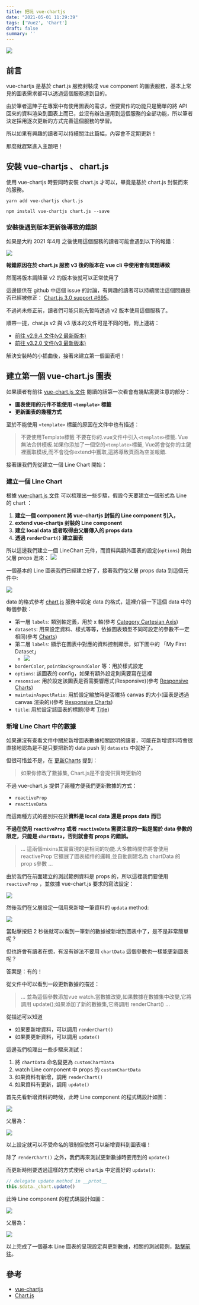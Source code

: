 ```yaml
---
title: 把玩 vue-chartjs
date: "2021-05-01 11:29:39"
tags: ['Vue2', 'Chart']
draft: false
summary: ''
---
```



![](https://i.imgur.com/3RiBUvM.png)

## 前言

vue-chartjs 是基於 chart.js 服務封裝成 vue component 的圖表服務，基本上常見的圖表需求都可以透過這個服務達到目的。


由於筆者這陣子在專案中有使用圖表的需求，但要實作的功能只是簡單的將 API 回來的資料渲染到圖表上而已，並沒有辦法運用到這個服務的全部功能，所以筆者決定採用逐次更新的方式完善這個服務的學習。

所以如果有興趣的讀者可以持續關注此篇幅，內容會不定期更新！

那麼就趕緊進入主題吧！

## 安裝 vue-chartjs 、 chart.js

使用 vue-chartjs 時要同時安裝 chart.js 才可以，畢竟是基於 chart.js 封裝而來的服務。

```bash=
yarn add vue-chartjs chart.js 

npm install vue-chartjs chart.js --save
```

### 安裝後遇到版本更新後導致的錯誤

如果是大約 2021 年4月 之後使用這個服務的讀者可能會遇到以下的報錯：

![](https://i.imgur.com/2BkyErz.png)

**報錯原因在於 chart.js 服務 v3 後的版本在 vue cli 中使用會有問題導致**

然而將版本調降至 v2 的版本後就可以正常使用了

這邊提供在 github 中這個 issue 的討論，有興趣的讀者可以持續關注這個問題是否已經被修正： [Chart.js 3.0 support #695](https://github.com/apertureless/vue-chartjs/issues/695)。

不過尚未修正前，讀者們可能只能先暫時透過 v2 版本使用這個服務了。

順帶一提，chat.js v2 與 v3 版本的文件可是不同的哦，附上連結：
- [前往 v2.9.4 文件(v2 最新版本)](https://www.chartjs.org/docs/2.9.4/)
- [前往 v3.2.0 文件(v3 最新版本)](https://www.chartjs.org/docs/latest/)

解決安裝時的小插曲後，接著來建立第一個圖表吧！

## 建立第一個 vue-chart.js 圖表

如果讀者有前往 [vue-chart.js 文件](https://vue-chartjs.org/zh-cn/guide/#vue-%E5%8D%95%E6%96%87%E4%BB%B6%E7%BB%84%E4%BB%B6) 閱讀的話第一次看會有幾點需要注意的部分：

- **圖表使用的元件不能使用 `<template>` 標籤**
- **更新圖表的幾種方式**

至於不能使用 `<template>` 標籤的原因在文件中也有描述：

> 不要使用Template標籤
不要在你的.vue文件中引入`<template>`標籤. Vue無法合併模板.如果你添加了一個空的`<template>`標籤, Vue將會從你的主鍵裡獲取模板,而不會從你extend中獲取,這將導致頁面為空並報錯.

接著讓我們先從建立一個 Line Chart 開始：

### 建立一個 Line Chart

根據 [vue-chart.js 文件](https://vue-chartjs.org/zh-cn/guide/#vue-%E5%8D%95%E6%96%87%E4%BB%B6%E7%BB%84%E4%BB%B6) 可以梳理出一些步驟，假設今天要建立一個形式為 Line 的 chart ：
1. **建立一個 component 將 vue-chartjs 封裝的 Line component 引入，**
2. **extend vue-chartjs 封裝的 Line component**
3. **建立 local data 或者取得由父層傳入的 props data**
4. **透過 `renderChart()` 建立圖表**

所以這邊我們建立一個 LineChart 元件，而資料與額外圖表的設定(`options`) 則由父層 props 進來：
![](https://i.imgur.com/koVRF9Z.png)

一個基本的 Line 圖表我們已經建立好了，接著我們從父層 props data 到這個元件中:

![](https://i.imgur.com/nQVDmdF.png)

data 的格式參考 [chart.js](https://www.chartjs.org/docs/2.9.4/#creating-a-chart) 服務中設定 data 的格式，這裡介紹一下這個 data 中的每個參數：

- 第一層 `labels`: 類別軸定義，用於 x 軸(參考 [Category Cartesian Axis](https://www.chartjs.org/docs/2.9.4/axes/cartesian/category.html))
- `datasets`: 用來設定資料、樣式等等，依據圖表類型不同可設定的參數不一定相同(參考 [Charts](https://www.chartjs.org/docs/2.9.4/charts/))
- 第二層 `labels`: 顯示在圖表中對應的資料控制顯示，如下圖中的 「My First Dataset」
  - ![](https://i.imgur.com/VQwvQA7.png)
- `borderColor`, `pointBackgroundColor` 等：用於樣式設定
- `options`: 該圖表的 config，如果有額外設定則需要寫在這裡
- `resonsive`: 用於設定該圖表是否需要響應式(Responsive)(參考 [Responsive Charts](https://www.chartjs.org/docs/2.9.4/general/responsive.html))
- `maintainAspectRatio`: 用於設定縮放時是否維持 canvas 的大小(圖表是透過 canvas 渲染的)(參考 [Responsive Charts](https://www.chartjs.org/docs/2.9.4/general/responsive.html))
- `title`: 用於設定該圖表的標題(參考 [Title](https://www.chartjs.org/docs/2.9.4/configuration/title.html))


### 新增 Line Chart 中的數據

如果還沒有查看文件中關於新增圖表數據相關說明的讀者，可能在新增資料時會很直接地認為是不是只要把新的 data push 到 `datasets` 中就好了。

但很可惜並不是，在 [更新Charts](https://vue-chartjs.org/zh-cn/guide/#%E6%9B%B4%E6%96%B0-charts) 提到：

> 如果你修改了數據集, Chart.js是不會提供實時更新的

不過 vue-chart.js 提供了兩種方便我們更新數據的方式：
- `reactiveProp`
- `reactiveData`

而這兩種方式的差別只在於**資料是 local data 還是 props data 而已**

**不過在使用 `reactiveProp` 或者 `reactiveData` 需要注意的一點是關於 data 參數的限定，只能是 `chartData`，否則就會有 props 的錯誤。**

> ...
> 這兩個mixins其實實現的是相同的功能.大多數時間你將會使用 reactiveProp 它擴展了圖表組件的邏輯,並自動創建名為 chartData 的 prop s參數
> ...

由於我們在前面建立的測試範例資料是 props 的，所以這裡我們要使用 `reactiveProp` ，並依據 vue-chart.js 要求的寫法設定：

![](https://i.imgur.com/eKi8eis.png)

然後我們在父層設定一個用來新增一筆資料的 `updata` method:

![](https://i.imgur.com/lFuP0y2.png)

當點擊按鈕 2 秒後就可以看到一筆新的數據被新增到圖表中了，是不是非常簡單呢？


但也許會有讀者在想，有沒有辦法不要用 `chartData` 這個參數也一樣能更新圖表呢？

答案是：有的！

從文件中可以看到一段更新數據的描述：

> ...
> 並為這個參數添加vue watch.當數據改變,如果數據在數據集中改變,它將調用 update();如果添加了新的數據集,它將調用 renderChart()
> ...

從描述可以知道
- 如果要新增資料，可以調用 `renderChart()`
- 如果要更新資料，可以調用 `update()`

這邊我們梳理出一些步驟來測試：
1. 將 `chartData` 命名變更為 `customChartData`
2. watch Line component 中 props 的 `customChartData`
3. 如果資料有新增，調用 `renderChart()`
4. 如果資料有更新，調用 `update()`

首先先看新增資料的時候，此時 Line component 的程式碼設計如圖：

![](https://i.imgur.com/1gBkvyI.png)

父層為：

![](https://i.imgur.com/TXyKUAa.png)

以上設定就可以不受命名的限制但依然可以新增資料到圖表囉！

除了 `renderChart()` 之外，我們再來測試更新數據時要用到的 `update()`

而更新時則要透過這樣的方式使用 chart.js 中定義好的 `update()`:

```javascript
// delegate update method in __prtot__
this.$data._chart.update()
```

此時 Line component 的程式碼設計如圖：

![](https://i.imgur.com/eqSkp43.png)



父層為：

![](https://i.imgur.com/oXJIP70.png)


以上完成了一個基本 Line 圖表的呈現設定與更新數據，相關的測試範例，[點擊前往](https://codesandbox.io/s/vue-chartjs-demo-9jtmk)。

## 參考

- [ vue-chartjs](https://vue-chartjs.org/zh-cn/)
- [Chart.js](https://www.chartjs.org/)
